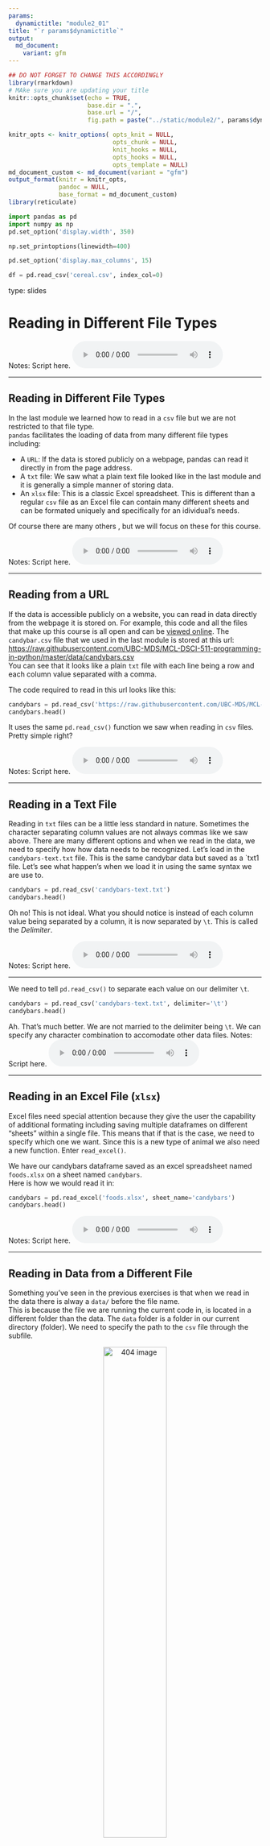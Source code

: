 ```yaml
---
params:
  dynamictitle: "module2_01"
title: "`r params$dynamictitle`"
output: 
  md_document:
    variant: gfm
---
```



```r
## DO NOT FORGET TO CHANGE THIS ACCORDINGLY 
library(rmarkdown)
# MAke sure you are updating your title 
knitr::opts_chunk$set(echo = TRUE,
                      base.dir = ".", 
                      base.url = "/",
                      fig.path = paste("../static/module2/", params$dynamictitle,"/", sep = ""))

knitr_opts <- knitr_options( opts_knit = NULL,
                             opts_chunk = NULL,
                             knit_hooks = NULL,
                             opts_hooks = NULL,
                             opts_template = NULL)
md_document_custom <- md_document(variant = "gfm")
output_format(knitr = knitr_opts,
              pandoc = NULL,
              base_format = md_document_custom)
library(reticulate)

```


```python
import pandas as pd
import numpy as np
pd.set_option('display.width', 350)

np.set_printoptions(linewidth=400)

pd.set_option('display.max_columns', 15)

df = pd.read_csv('cereal.csv', index_col=0)
```


type: slides

# Reading in Different File Types


Notes: Script here.
<html>
<audio controls >
  <source src="placeholder_audio.mp3" />
</audio></html>

---

## Reading in Different File Types 

In the last module we learned how to read in a `csv` file but we are not restricted to that file type.     
`pandas` facilitates the loading of data from many different file types including:

- A `URL`: If the data is stored publicly on a webpage, pandas can read it directly in from the page address. 
- A `txt` file: We saw what a plain text file looked like in the last module and it is generally a simple manner of storing data.  
- An `xlsx` file: This is a classic Excel spreadsheet. This is different than a regular `csv` file as an Excel file can contain many different sheets and can be formated uniquely and specifically for an idividual's needs. 

Of course there are many others , but we will focus on these for this course. 


Notes: Script here.
<html>
<audio controls >
  <source src="placeholder_audio.mp3" />
</audio></html>

---

## Reading from a URL

If the data is accessible publicly on a website, you can read in data directly from the webpage it is stored on. 
For example, this code and all the files that make up this course is all open and can be [viewed online](https://github.com/UBC-MDS/MCL-DSCI-511-programming-in-python). The `candybar.csv` file that we used in the last module is stored at this url:  
[https://raw.githubusercontent.com/UBC-MDS/MCL-DSCI-511-programming-in-python/master/data/candybars.csv](https://raw.githubusercontent.com/UBC-MDS/MCL-DSCI-511-programming-in-python/master/data/candybars.csv)      
You can see that it looks like a plain `txt` file with each line being a row and each column value separated with a comma. 

The code required to read in this url looks like this:

```python

candybars = pd.read_csv('https://raw.githubusercontent.com/UBC-MDS/MCL-DSCI-511-programming-in-python/master/data/candybars.csv')
candybars.head()
```

It uses the same `pd.read_csv()` function we saw when reading in `csv` files.      
Pretty simple right? 

Notes: Script here.
<html>
<audio controls >
  <source src="placeholder_audio.mp3" />
</audio></html>

---


## Reading in a Text File

Reading in `txt` files can be a little less standard in nature. Sometimes the character separating column values are not always commas like we saw above. There are many different options and when we read in the data, we need to specify how how data needs to be recognized. 
Let's load in the `candybars-text.txt` file. This is the same candybar data but saved as a `txt1 file. Let's see what happen's when we load it in using the same syntax we are use to. 

```python
candybars = pd.read_csv('candybars-text.txt')
candybars.head()
```

Oh no! This is not ideal. What you should notice is instead of each column value being separated by a column, it is now separated by `\t`. This is called the *Delimiter*.

Notes: Script here.
<html>
<audio controls >
  <source src="placeholder_audio.mp3" />
</audio></html>

---

 We need to tell `pd.read_csv()` to separate each value on our delimiter `\t`. 

```python
candybars = pd.read_csv('candybars-text.txt', delimiter='\t')
candybars.head()
```

Ah. That's much better.  We are not married to the delimiter being `\t`. We can specify any character combination to accomodate other data files.
Notes: Script here.
<html>
<audio controls >
  <source src="placeholder_audio.mp3" />
</audio></html>

---

## Reading in an Excel File (`xlsx`) 

Excel files need special attention because they give the user the capability of additional formating including saving multiple dataframes on different "sheets" within a single file. This means that if that is the case, we need to specify which one we want.
Since this is a new type of animal we also need a new function. Enter `read_excel()`. 

We have our candybars dataframe saved as an excel spreadsheet named `foods.xlsx` on a sheet named `candybars`.    
Here is how we would read it in:   

```python

candybars = pd.read_excel('foods.xlsx', sheet_name='candybars')
candybars.head()
```


Notes: Script here.
<html>
<audio controls >
  <source src="placeholder_audio.mp3" />
</audio></html>

---

## Reading in Data from a Different File

Something you've seen in the previous exercises is that when we  read in the data there is alway a `data/` before the file name.    
This is because the file we are running the current code in, is located in a different folder than the data. 
The `data` folder is a folder in our current directory (folder). We need to specify the path to the `csv` file through the subfile.


<center> <img src='module2/datafile.png'  alt="404 image"  width="50%" align="middle"/></center>


This translates to the syntax `data/canucks.csv` 

Notes: Script here.
<html>
<audio controls >
  <source src="placeholder_audio.mp3" />
</audio></html>

--- 

This syntax is not restricted to a single subfolder and could even have multiple folder between the current location and the final file name. 
     
_Example:_ `data/module1/question3/candybars.csv`

In this course we save all our data in a file called `data` so when asked to read in data, take care in future exercises to add the full path to the required file.  


Notes: Script here.
<html>
<audio controls >
  <source src="placeholder_audio.mp3" />
</audio></html>

---

# Let’s apply what we learned!

Notes: Script here
<html>
<audio controls >
  <source src="placeholder_audio.mp3" />
</audio></html>



